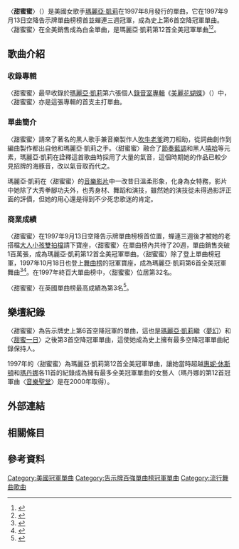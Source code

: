
{{NoteTA
|1=zh-cn:玛丽亚·凯莉; zh-tw:瑪麗亞·凱莉; zh-hk:Mariah Carey;
}}
{{Infobox single
| Name = 甜蜜蜜<br />Honey
| Cover = 
| Artist = [[瑪麗亞·凱莉|瑪麗亞·凱莉]]
| Album = [[美麗花蝴蝶_(瑪麗亞·凱莉專輯)|美麗花蝴蝶]]
| Released = 1997年8月26日
| Format = {{flat list|
*[[CD|CD]]
*[[錄音帶|錄音帶]]
*[[Gramophone_record|7"]]
*[[12-inch_single|12"]]
*[[錄影帶|錄影帶]]
}}
| Recorded = 1997年2月
| Genre = {{flat list|
*[[節奏藍調|節奏藍調]]
*[[嘻哈|嘻哈]]
}}
| Length = 4:59
| Label = [[哥倫比亞唱片|哥倫比亞唱片]]
| Writer = {{flat list|
*Mariah Carey
*[[尚恩·库姆斯|吹牛老爹]]
*[[Stevie_J|Stevie J]]
*[[Q-Tip_(musician)|Q-Tip (The Ummah)]]
*[[Bobby_Robinson_(record_producer)|Bobby Robinson]]
*[[Stephen_Hague|Stephen Hague]]
*Ronald Larkins
*[[Malcolm_McLaren|Malcolm McLaren]]
*Larry Price
}}
| Producer = {{flat list|
*瑪麗亞·凱莉
*吹牛老爹
*Stevie J
*Q-Tip (The Ummah)
}}
| Last single = "[[Underneath_the_Stars_(song)|Underneath the Stars]]" <br>(1996)
| This single = "'''Honey'''" <br>(1997)
| Next single = "[[Butterfly_(Mariah_Carey_song)|Butterfly]]" <br>(1997)
| Misc =
}}
〈'''甜蜜蜜'''〉（{{lang-en|'''Honey'''}}）是美國女歌手[[瑪麗亞·凱莉|瑪麗亞·凱莉]]在1997年8月發行的單曲，它在1997年9月13日空降告示牌單曲榜榜首並蟬連三週冠軍，成為史上第6首空降冠軍單曲。〈甜蜜蜜〉在全美銷售成為白金單曲，是瑪麗亞·凱莉第12首全美冠軍單曲<ref>{{Cite web |url=http://www.billboard.com/charts/hot-100/1997-09-13 |title=1997-09-13告示牌單曲榜 |access-date=2015-06-05 |archive-date=2015-07-05 |archive-url=https://web.archive.org/web/20150705094709/http://www.billboard.com/charts/hot-100/1997-09-13 |dead-url=no }}</ref><ref>{{Cite web |url=http://www.billboard.com/artist/309388/mariah-carey/chart?page=2&f=379 |title=美國告示牌瑪麗亞·凱莉單曲榜成績 |access-date=2015-06-05 |archive-date=2015-06-01 |archive-url=https://web.archive.org/web/20150601011614/http://www.billboard.com/artist/309388/mariah-carey/chart?page=2&f=379 |dead-url=no }}</ref>。

==歌曲介紹==
===收錄專輯===
〈甜蜜蜜〉最早收錄於[[瑪麗亞·凱莉|瑪麗亞·凱莉]]第六張個人[[錄音室專輯|錄音室專輯]]《[[美麗花蝴蝶_(瑪麗亞·凱莉專輯)|美麗花蝴蝶]]》（{{lang-en|Butterfly}}）中，〈甜蜜蜜〉亦是這張專輯的首支主打單曲。
===單曲簡介===
〈甜蜜蜜〉請來了著名的黑人歌手兼音樂製作人[[尚恩·库姆斯|吹牛老爹]]跨刀相助，從詞曲創作到編曲製作都出自他和瑪麗亞·凱莉之手。〈甜蜜蜜〉融合了[[節奏藍調|節奏藍調]]和黑人[[嘻哈|嘻哈]]等元素，瑪麗亞·凱莉在詮釋這首歌曲時採用了大量的氣音，這個時期她的作品已較少見招牌的海豚音，改以氣音取而代之。

瑪麗亞·凱莉在〈甜蜜蜜〉的[[音樂影片|音樂影片]]中一改昔日溫柔形象，化身為女特務，影片中她除了大秀拳腳功夫外，也秀身材、舞蹈和演技，雖然她的演技從未得過影評正面的評價，但她的用心還是得到不少死忠歌迷的肯定。
===商業成績===
〈甜蜜蜜〉在1997年9月13日空降告示牌單曲榜榜首位置，蟬連三週後才被她的老搭檔[[大人小孩雙拍檔|大人小孩雙拍檔]]請下寶座，〈甜蜜蜜〉在單曲榜內共待了20週，單曲銷售突破1百萬張，成為瑪麗亞·凱莉第12首全美冠軍單曲。〈甜蜜蜜〉除了登上單曲榜冠軍，1997年10月18日也登上[[告示牌舞曲排行榜|舞曲榜]]的冠軍寶座，成為瑪麗亞·凱莉第6首全美冠軍舞曲<ref>{{Cite web |url=http://www.billboard.com/charts/dance-club-play-songs/1997-10-18 |title=1997-10-18告示牌舞曲榜 |access-date=2015-06-08 |archive-date=2019-09-30 |archive-url=https://web.archive.org/web/20190930182244/https://www.billboard.com/charts/dance-club-play-songs/1997-10-18 |dead-url=no }}</ref><ref>{{Cite web |url=http://www.billboard.com/artist/309388/mariah-carey/chart?page=2&f=359 |title=美國告示牌瑪麗亞·凱莉舞曲榜成績 |access-date=2015-06-08 |archive-date=2019-12-01 |archive-url=https://web.archive.org/web/20191201132618/https://www.billboard.com/artist/309388/mariah-carey/chart?page=2&f=359 |dead-url=no }}</ref>。在1997年終百大單曲榜中，〈甜蜜蜜〉位居第32名。

〈甜蜜蜜〉在英國單曲榜最高成績為第3名<ref>{{Cite web |url=http://www.officialcharts.com/artist/25943/mariah-carey/ |title=英國排行榜瑪麗亞·凱莉單曲成績 |access-date=2015-06-08 |archive-date=2020-01-18 |archive-url=https://web.archive.org/web/20200118035532/https://www.officialcharts.com/artist/25943/mariah-carey/ |dead-url=no }}</ref>。

==樂壇紀錄==
〈甜蜜蜜〉為告示牌史上第6首空降冠軍的單曲，這也是[[瑪麗亞·凱莉|瑪麗亞·凱莉]]繼〈[[Fantasy_(瑪麗亞·凱莉歌曲)|夢幻]]〉和〈[[One_Sweet_Day|甜蜜一日]]〉之後第3首空降冠軍單曲，這使她成為史上擁有最多空降冠軍單曲紀錄保持人。

1997年的〈甜蜜蜜〉為瑪麗亞·凱莉第12首全美冠軍單曲，讓她當時超越[[惠妮·休斯頓|惠妮·休斯頓]]和[[瑪丹娜|瑪丹娜]]各11首的紀錄成為擁有最多全美冠軍單曲的女藝人（瑪丹娜的第12首冠軍曲〈[[Music_(麥當娜歌曲)|音樂聖堂]]〉是在2000年取得）。

==外部連結==
{{Mariah Carey songs}}
==相關條目==
{{main|玛丽亚·凯莉乐坛记录}}
{{main|玛丽亚·凯莉得奖列表}}
==參考資料==
{{reflist|3}}

{{DEFAULTSORT: Honey}}
[[Category:美國冠軍單曲|Category:美國冠軍單曲]]
[[Category:告示牌百強單曲榜冠軍單曲|Category:告示牌百強單曲榜冠軍單曲]]
[[Category:流行舞曲歌曲|Category:流行舞曲歌曲]]